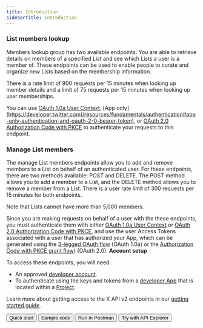 ---
title: Introduction
sidebarTitle: Introduction
---


### List members lookup

Members lookup group has two available endpoints. You are able to retrieve details on members of a specified List and see which Lists a user is a member of. These endpoints can be used to enable people to curate and organize new Lists based on the membership information.

There is a rate limit of 900 requests per 15 minutes when looking up member details and a limit of 75 requests per 15 minutes when looking up user memberships.

You can use [OAuth 1.0a User Context](https://developer.twitter.com/resources/fundamentals/authentication), [App only](https://developer.twitter.com(/resources/fundamentals/authentication#app-only-authentication-and-oauth-2-0-bearer-token), or [OAuth 2.0 Authorization Code with PKCE](resources/fundamentals/authentication#oauth-2-0-authorization-code-flow-with-pkce-2) to authenticate your requests to this endpoint. 
 

### Manage List members

The manage List members endpoints allow you to add and remove members to a List on behalf of an authenticated user. For these endpoints, there are two methods available: POST and DELETE. The POST method allows you to add a member to a List, and the DELETE method allows you to remove a member from a List. There is a user rate limit of 300 requests per 15 minutes for both endpoints.

Note that Lists cannot have more than 5,000 members.

Since you are making requests on behalf of a user with the these endpoints, you must authenticate them with either [OAuth 1.0a User Context](/resources/fundamentals/authentication) or [OAuth 2.0 Authorization Code with PKCE](resources/fundamentals/authentication#oauth-2-0-authorization-code-flow-with-pkce-2), and use the user Access Tokens associated with a user that has authorized your App, which can be generated using the [3-legged OAuth flow](/resources/fundamentals/authentication#obtaining-access-tokens-using-3-legged-oauth-flow) (OAuth 1.0a) or the [Authorization Code with PKCE grant flow](/resources/fundamentals/authentication#how-to-connect-to-endpoints-using-oauth-2-0-authorization-code-flow-with-pkce)) (OAuth 2.0).
<Note>
**Account setup**

To access these endpoints, you will need:

* An approved [developer account](https://developer.x.com/en/portal/petition/essential/basic-info).
* To authenticate using the keys and tokens from a [developer App](/resources/fundamentals/developer-apps) that is located within a [Project](/resources/fundamentals/projects). 

Learn more about getting access to the X API v2 endpoints in our [getting started guide](/x-api/getting-started/getting-access).
</Note>
<div className="flex space-x-2">
<Button href="https://developer.x.com/en/docs/twitter-api/lists/list-members/quick-start.html">
  Quick start
</Button>
<Button href="https://github.com/xdevplatform/Twitter-API-v2-sample-code">
  Sample code
</Button>
<Button href="https://t.co/twitter-api-postman">
  Run in Postman
</Button>
<Button href="https://developer.twitter.com/apitools/api?endpoint=/2/lists/%7Bid%7D/members&method=get">
  Try with API Explorer
</Button>
</div>